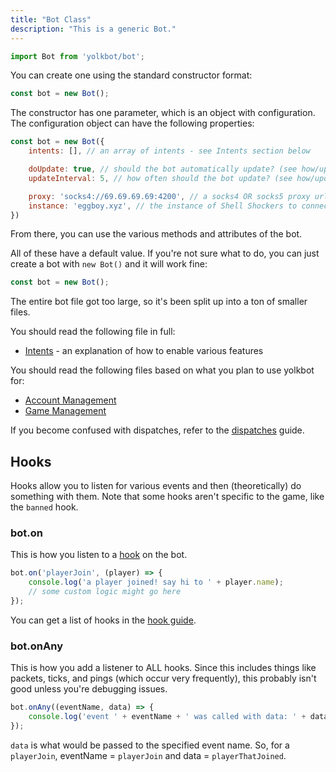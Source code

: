 ```yaml
---
title: "Bot Class"
description: "This is a generic Bot."
---
```


```js
import Bot from 'yolkbot/bot';
```

You can create one using the standard constructor format:

```js
const bot = new Bot();
```

The constructor has one parameter, which is an object with configuration. The configuration object can have the following properties:

```js
const bot = new Bot({
    intents: [], // an array of intents - see Intents section below

    doUpdate: true, // should the bot automatically update? (see how/updates)
    updateInterval: 5, // how often should the bot update? (see how/updates)

    proxy: 'socks4://69.69.69.69:4200', // a socks4 OR socks5 proxy url for the bot
    instance: 'eggboy.xyz', // the instance of Shell Shockers to connect to, default "shellshock.io"
})
```

From there, you can use the various methods and attributes of the bot.

All of these have a default value. If you're not sure what to do, you can just create a bot with `new Bot()` and it will work fine:

```js
const bot = new Bot();
```

The entire bot file got too large, so it's been split up into a ton of smaller files.

You should read the following file in full:

- [Intents](./intents) - an explanation of how to enable various features

You should read the following files based on what you plan to use yolkbot for:

- [Account Management](./account)
- [Game Management](./game)

If you become confused with dispatches, refer to the [dispatches](../how/dispatches) guide.

## Hooks
Hooks allow you to listen for various events and then (theoretically) do something with them. Note that some hooks aren't specific to the game, like the `banned` hook. 

### bot.on
This is how you listen to a [hook](../how/hooks) on the bot.

```js
bot.on('playerJoin', (player) => {
    console.log('a player joined! say hi to ' + player.name);
    // some custom logic might go here
});
```

You can get a list of hooks in the [hook guide](../how/hooks).

### bot.onAny
This is how you add a listener to ALL hooks. Since this includes things like packets, ticks, and pings (which occur very frequently), this probably isn't good unless you're debugging issues.

```js
bot.onAny((eventName, data) => {
    console.log('event ' + eventName + ' was called with data: ' + data);
});
```

`data` is what would be passed to the specified event name. So, for a `playerJoin`, eventName = `playerJoin` and data = `playerThatJoined`.